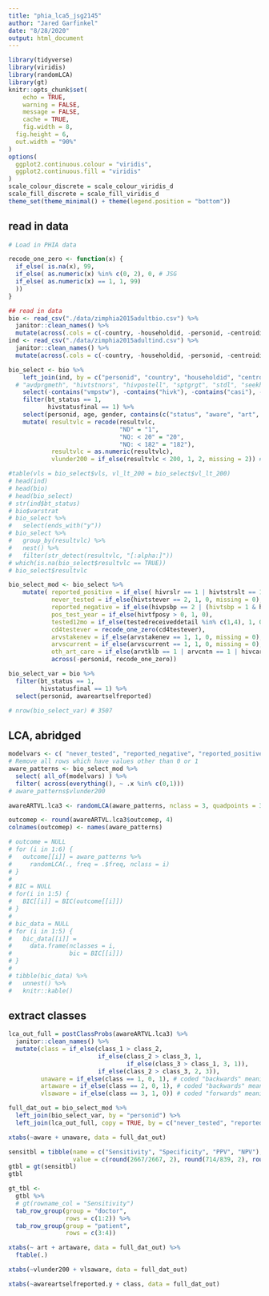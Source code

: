 ```yaml
---
title: "phia_lca5_jsg2145"
author: "Jared Garfinkel"
date: "8/28/2020"
output: html_document
---
```


```r
library(tidyverse)
library(viridis)
library(randomLCA)
library(gt)
knitr::opts_chunk$set(
	echo = TRUE,
	warning = FALSE,
	message = FALSE,
	cache = TRUE,
	fig.width = 8, 
  fig.height = 6,
  out.width = "90%"
)
options(
  ggplot2.continuous.colour = "viridis",
  ggplot2.continuous.fill = "viridis"
)
scale_colour_discrete = scale_colour_viridis_d
scale_fill_discrete = scale_fill_viridis_d
theme_set(theme_minimal() + theme(legend.position = "bottom"))
```

## read in data

```r
# Load in PHIA data

recode_one_zero <- function(x) {
  if_else( is.na(x), 99,
  if_else( as.numeric(x) %in% c(0, 2), 0, # JSG
  if_else( as.numeric(x) == 1, 1, 99)
  ))
}

## read in data
bio <- read_csv("./data/zimphia2015adultbio.csv") %>% 
  janitor::clean_names() %>% 
  mutate(across(.cols = c(-country, -householdid, -personid, -centroidid, -surveystdt, -resultvlc), ~as.numeric(.x)))
ind <- read_csv("./data/zimphia2015adultind.csv") %>% 
  janitor::clean_names() %>% 
  mutate(across(.cols = c(-country, -householdid, -personid, -centroidid, -surveystdt), ~as.numeric(.x)))

bio_select <- bio %>% 
    left_join(ind, by = c("personid", "country", "householdid", "centroidid", "bt_status", "gender", "age", "surveystdt", "hivstatusfinal", "varstrat", "varunit")) %>% 
  # "avdprgmeth", "hivtstnors", "hivpostell", "sptgrgt", "stdl", "seekhelp", "unwantsxhelp")) %>%
    select(-contains("vmpstw"), -contains("hivk"), -contains("casi"), -contains("intw")) %>%
    filter(bt_status == 1,
           hivstatusfinal == 1) %>% 
    select(personid, age, gender, contains(c("status", "aware", "art", "vl", "tri90", "arv", "test", "hiv"))) %>% 
    mutate( resultvlc = recode(resultvlc, 
                               "ND" = "1",
                               "NQ: < 20" = "20",
                               "NQ: < 182" = "182"),
            resultvlc = as.numeric(resultvlc),
            vlunder200 = if_else(resultvlc < 200, 1, 2, missing = 2)) # JSG (from Stephen)

#table(vls = bio_select$vls, vl_lt_200 = bio_select$vl_lt_200)
# head(ind)
# head(bio)
# head(bio_select)
# str(ind$bt_status)
# bio$varstrat
# bio_select %>%
#   select(ends_with("y"))
# bio_select %>%
#   group_by(resultvlc) %>%
#   nest() %>%
#   filter(str_detect(resultvlc, "[:alpha:]"))
# which(is.na(bio_select$resultvlc == TRUE))
# bio_select$resultvlc
```


```r
bio_select_mod <- bio_select %>%
    mutate( reported_positive = if_else( hivrslr == 1 | hivtstrslt == 1 | hivpsbp == 1 | hivrtpg == 1 | hivtfposy > 0, 1, 0, missing = 0),
            never_tested = if_else(hivtstever == 2, 1, 0, missing = 0),
            reported_negative = if_else(hivpsbp == 2 | (hivtsbp = 1 & hivrtpg == 2) | hivrslr == 2 | hivtstrslt == 2, 1, 0, missing = 0),
            pos_test_year = if_else(hivtfposy > 0, 1, 0),
            tested12mo = if_else(testedreceiveddetail %in% c(1,4), 1, 0),
            cd4testever = recode_one_zero(cd4testever),
            arvstakenev = if_else(arvstakenev == 1, 1, 0, missing = 0),
            arvscurrent = if_else(arvscurrent == 1, 1, 0, missing = 0),
            oth_art_care = if_else(arvtklb == 1 | arvcntn == 1 | hivcare == 1, 1, 0, missing = 0),
            across(-personid, recode_one_zero))

bio_select_var = bio %>% 
  filter(bt_status == 1,
         hivstatusfinal == 1) %>% 
  select(personid, awareartselfreported)

# nrow(bio_select_var) # 3507
```

## LCA, abridged

```r
modelvars <- c( "never_tested", "reported_negative", "reported_positive", "arvstakenev", "arvscurrent", "oth_art_care", "vlunder200")
# Remove all rows which have values other than 0 or 1
aware_patterns <- bio_select_mod %>% 
  select( all_of(modelvars) ) %>%
  filter( across(everything(), ~ .x %in% c(0,1)))
# aware_patterns$vlunder200

awareARTVL.lca3 <- randomLCA(aware_patterns, nclass = 3, quadpoints = 30)

outcomep <- round(awareARTVL.lca3$outcomep, 4)
colnames(outcomep) <- names(aware_patterns)
```

```r
# outcome = NULL
# for (i in 1:6) {
#   outcome[[i]] = aware_patterns %>% 
#     randomLCA(., freq = .$freq, nclass = i)
# }
# 
# BIC = NULL
# for(i in 1:5) {
#   BIC[[i]] = BIC(outcome[[i]])
# }
# 
# bic_data = NULL
# for (i in 1:5) {
#   bic_data[[i]] =  
#     data.frame(nclasses = i,
#                bic = BIC[[i]])
# }
# 
# tibble(bic_data) %>% 
#   unnest() %>% 
#   knitr::kable()
```

## extract classes

```r
lca_out_full = postClassProbs(awareARTVL.lca3) %>% 
  janitor::clean_names() %>% 
  mutate(class = if_else(class_1 > class_2, 
                         if_else(class_2 > class_3, 1,
                                 if_else(class_3 > class_1, 3, 1)), 
                         if_else(class_2 > class_3, 2, 3)),
         unaware = if_else(class == 1, 0, 1), # coded "backwards" meaning 0 is unaware, 1 is not unaware
         artaware = if_else(class == 2, 0, 1), # coded "backwards" meaning 0 is "aware not on art", 1 is not "aware not on art", or in other words, neither unaware nor aware and not on art - in terms of  class, this means that an individual may be EITHER "aware AND on art" OR unaware
         vlsaware = if_else(class == 3, 1, 0)) # coded "forwards" meaning 1 is aware on art, 0 is EITHER unaware OR "aware and not on art"
```

```r
full_dat_out = bio_select_mod %>% 
  left_join(bio_select_var, by = "personid") %>% 
  left_join(lca_out_full, copy = TRUE, by = c("never_tested", "reported_negative", "reported_positive", "arvstakenev", "arvscurrent", "oth_art_care", "vlunder200"))

```

```r
xtabs(~aware + unaware, data = full_dat_out)
```


```r
sensitbl = tibble(name = c("Sensitivity", "Specificity", "PPV", "NPV"),
                  value = c(round(2667/2667, 2), round(714/839, 2), round(2667/2792, 2), round(714/714)))
gtbl = gt(sensitbl)
gtbl

gt_tbl <- 
  gtbl %>% 
  # gt(rowname_col = "Sensitivity")
  tab_row_group(group = "doctor",
                rows = c(1:2)) %>%
  tab_row_group(group = "patient",
                rows = c(3:4))
```


```r
xtabs(~ art + artaware, data = full_dat_out) %>% 
  ftable(.)
```

```r
xtabs(~vlunder200 + vlsaware, data = full_dat_out)
```

```r
xtabs(~awareartselfreported.y + class, data = full_dat_out)
```

